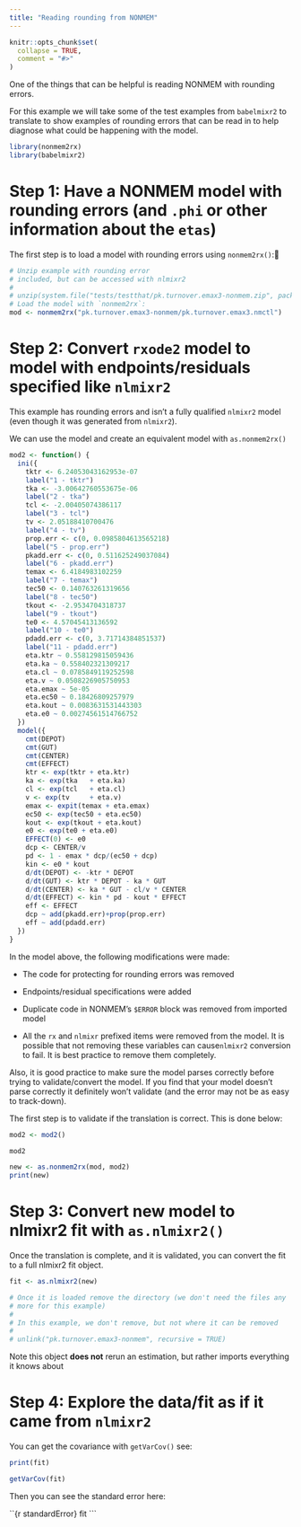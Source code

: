 ```yaml
---
title: "Reading rounding from NONMEM"
---
```


```r
knitr::opts_chunk$set(
  collapse = TRUE,
  comment = "#>"
)
```

One of the things that can be helpful is reading NONMEM with rounding
errors.

For this example we will take some of the test examples from
`babelmixr2` to translate to show examples of rounding errors that can
be read in to help diagnose what could be happening with the model.

```r
library(nonmem2rx)
library(babelmixr2)
```

# Step 1: Have a NONMEM model with rounding errors (and `.phi` or other information about the `etas`)

The first step is to load a model with rounding errors using `nonmem2rx()`:

```r
# Unzip example with rounding error
# included, but can be accessed with nlmixr2
#
# unzip(system.file("tests/testthat/pk.turnover.emax3-nonmem.zip", package="babelmixr2"))
# Load the model with `nonmem2rx`:
mod <- nonmem2rx("pk.turnover.emax3-nonmem/pk.turnover.emax3.nmctl")
```

# Step 2: Convert `rxode2` model to model with endpoints/residuals specified like `nlmixr2`

This example has rounding errors and isn't a fully qualified `nlmixr2`
model (even though it was generated from `nlmixr2`).

We can use the model and create an equivalent model with
`as.nonmem2rx()`

```r
mod2 <- function() {
  ini({
    tktr <- 6.24053043162953e-07
    label("1 - tktr")
    tka <- -3.00642760553675e-06
    label("2 - tka")
    tcl <- -2.00405074386117
    label("3 - tcl")
    tv <- 2.05188410700476
    label("4 - tv")
    prop.err <- c(0, 0.0985804613565218)
    label("5 - prop.err")
    pkadd.err <- c(0, 0.511625249037084)
    label("6 - pkadd.err")
    temax <- 6.4184983102259
    label("7 - temax")
    tec50 <- 0.140763261319656
    label("8 - tec50")
    tkout <- -2.9534704318737
    label("9 - tkout")
    te0 <- 4.57045413136592
    label("10 - te0")
    pdadd.err <- c(0, 3.71714384851537)
    label("11 - pdadd.err")
    eta.ktr ~ 0.558129815059436
    eta.ka ~ 0.558402321309217
    eta.cl ~ 0.0785849119252598
    eta.v ~ 0.0508226905750953
    eta.emax ~ 5e-05
    eta.ec50 ~ 0.18426809257979
    eta.kout ~ 0.0083631531443303
    eta.e0 ~ 0.00274561514766752
  })
  model({
    cmt(DEPOT)
    cmt(GUT)
    cmt(CENTER)
    cmt(EFFECT)
    ktr <- exp(tktr + eta.ktr)
    ka <- exp(tka   + eta.ka)
    cl <- exp(tcl   + eta.cl)
    v <- exp(tv     + eta.v)
    emax <- expit(temax + eta.emax) 
    ec50 <- exp(tec50 + eta.ec50)
    kout <- exp(tkout + eta.kout)
    e0 <- exp(te0 + eta.e0)
    EFFECT(0) <- e0
    dcp <- CENTER/v
    pd <- 1 - emax * dcp/(ec50 + dcp)
    kin <- e0 * kout
    d/dt(DEPOT) <- -ktr * DEPOT
    d/dt(GUT) <- ktr * DEPOT - ka * GUT
    d/dt(CENTER) <- ka * GUT - cl/v * CENTER
    d/dt(EFFECT) <- kin * pd - kout * EFFECT
    eff <- EFFECT
    dcp ~ add(pkadd.err)+prop(prop.err)
    eff ~ add(pdadd.err)
  })
}
```

In the model above, the following modifications were made:

- The code for protecting for rounding errors was removed

- Endpoints/residual specifications were added

- Duplicate code in NONMEM's `$ERROR` block was removed from imported
  model
  
- All the `rx` and `nlmixr` prefixed items were removed from the
  model.  It is possible that not removing these variables can
  cause`nlmixr2` conversion to fail.  It is best practice to remove
  them completely.

Also, it is good practice to make sure the model parses correctly before
trying to validate/convert the model.  If you find that your model doesn't
parse correctly it definitely won't validate (and the error may not be
as easy to track-down).

The first step is to validate if the translation is correct.  This is
done below:

```r
mod2 <- mod2()

mod2

new <- as.nonmem2rx(mod, mod2)
print(new)
```

# Step 3: Convert new model to nlmixr2 fit with `as.nlmixr2()`

Once the translation is complete, and it is validated, you can convert
the fit to a full nlmixr2 fit object.

```r
fit <- as.nlmixr2(new)

# Once it is loaded remove the directory (we don't need the files any
# more for this example)
#
# In this example, we don't remove, but not where it can be removed
#
# unlink("pk.turnover.emax3-nonmem", recursive = TRUE)
```

Note this object **does not** rerun an estimation, but rather imports
everything it knows about

# Step 4: Explore the data/fit as if it came from `nlmixr2`

You can get the covariance with `getVarCov()` see:

```r
print(fit)

getVarCov(fit)
```

Then you can see the standard error here:

``{r standardError}
fit
```
